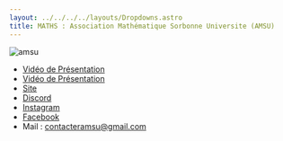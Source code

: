 ```yaml
---
layout: ../../../../layouts/Dropdowns.astro
title: MATHS : Association Mathématique Sorbonne Universite (AMSU)
---
```

![amsu](/assets/assos/amsu.svg)  
- [Vidéo de Présentation](https://www.youtube.com/watch?v=oT0mkKCcSMo)  
-  [Vidéo de Présentation](https://www.youtube.com/watch?v=oT0mkKCcSMo)  
- [Site](https://www.amsu.fr/)  
- [Discord](https://discord.gg/Ja7CQvKnne)  
- [Instagram](https://www.instagram.com/amsujussieu/)  
- [Facebook](http://facebook.com/amsu.fr)  
- Mail : contacteramsu@gmail.com